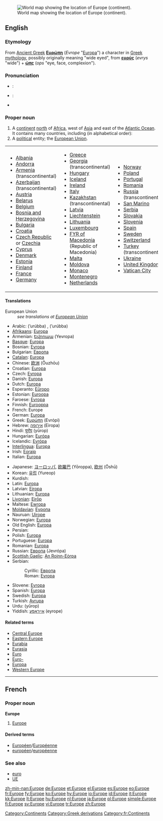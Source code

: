 {{see|europe|europé}}
[[Image:LocationEurope.png|thumb|World map showing the location of Europe (continent).]]
==English==
{{wikipedia}}

===Etymology===
From [[Ancient Greek]] '''[[Ευρώπη]]''' (''Evrope'' "[[Europa]]") a character in [[Greek mythology]], possibly originally meaning "wide eyed", from '''[[ευρύς]]''' (''evrys'' "wide") + '''[[ώπς]]''' (''ops'' "eye, face, complexion").

===Pronunciation===
* {{italbrac|[[RP]]}}: {{IPA|/ˈjʊərəp/}}
* {{italbrac|US}}: {{IPA|/ˈjʊrəp/}}
* {{audio|en-us-Europe.ogg|Audio (US)}}

===Proper noun===
{{en-proper noun}}

# A [[continent]] [[north]] of [[Africa]], west of [[Asia]] and east of the [[Atlantic Ocean]]. It contains many countries, including (in alphabetical order):
# A [[political]] entity; the [[European Union]].

{| border="0" cellpadding="2"
|-----
|
* [[Albania]]
* [[Andorra]]
* [[Armenia]] (transcontinental)
* [[Azerbaijan]] (transcontinental)
* [[Austria]]
* [[Belarus]]
* [[Belgium]]
* [[Bosnia and Herzegovina]]
* [[Bulgaria]]
* [[Croatia]]
* [[Czech Republic]] or [[Czechia]]
* [[Cyprus]]
* [[Denmark]]
* [[Estonia]]
* [[Finland]]
* [[France]]
* [[Germany]]
| valign="top" |
* [[Greece]]
* [[Georgia]] (transcontinental)
* [[Hungary]]
* [[Iceland]]
* [[Ireland]]
* [[Italy]]
* [[Kazakhstan]] (transcontinental)
* [[Latvia]]
* [[Liechtenstein]]
* [[Lithuania]]
* [[Luxembourg]]
* [[Former Yugoslav Republic of Macedonia|FYR of Macedonia]] (Republic of Macedonia)
* [[Malta]]
* [[Moldova]]
* [[Monaco]]
* [[Montenegro]]
* [[Netherlands]]
| valign="top" |
* [[Norway]]
* [[Poland]]
* [[Portugal]]
* [[Romania]]
* [[Russia]] (transcontinental)
* [[San Marino]]
* [[Serbia]]
* [[Slovakia]]
* [[Slovenia]]
* [[Spain]]
* [[Sweden]]
* [[Switzerland]]
* [[Turkey]] (transcontinental)
* [[Ukraine]]
* [[United Kingdom]]
* [[Vatican City]]
|}

====Translations====
;European Union
: ''see translations at [[European Union]]''

{{trans-top|continent}}
* Arabic: {{ARchar|[[أوروبا]], [[أوربا]]}} (’urúbba) {{f}}, {{ARchar|[[أوروبة]]}} (’urúbba) {{f}}
* [[Afrikaans]]: [[Europa]]
* Armenian: [[Եվրոպա]] (Yevropa)
* [[Basque]]: [[Europa]]
* Bosnian: [[Evropa]] {{f}}
* Bulgarian: [[Европа]] {{f}}
* [[Catalan]]: [[Europa]] {{f}}
* Chinese: [[欧洲]] (Ōuzhōu)
* Croatian: [[Europa]] {{f}}
* Czech: [[Evropa]] {{f}}
* Danish: [[Europa]]
* Dutch: [[Europa]] {{n}}
* Esperanto: [[Eŭropo]]
* Estonian: [[Euroopa]]
* Faroese: [[Evropa#Faroese|Evropa]] {{n}}
* Finnish: [[Eurooppa]]
* French: Europe {{f}}
* German: [[Europa]] {{n}}
* Greek: [[Ευρώπη]] (Evrópi) {{f}}
* Hebrew: [[אירופה]] (Eiropa) {{f}}
* Hindi: [[यूरोप]] (yūrop)
* Hungarian: [[Európa]]
* Icelandic: [[Evrópa]] {{f}}
* [[Interlingua]]: [[Europa]]
* Irish: [[Eoraip]]
* Italian: [[Europa]]
{{trans-mid}}
* Japanese: [[ヨーロッパ]], [[欧羅巴]] (Yōroppa), [[欧州]] (Ōshū)
* Korean: [[유럽]] (Yureop)
* Kurdish: {{KUchar|[[ئه‌وروپا]]}}
* Latin: [[Europa]] {{f}}
* Latvian: [[Eiropa]] {{f}}
* Lithuanian: [[Europa]] {{f}}
* [[Livonian]]: [[Eirōp]]
* Maltese: [[Ewropa]] {{f}}
* [[Moldavian]]: [[Еуропа]] {{f}}
* Nauruan: [[Uirope]]
* Norwegian: [[Europa]]
* Old English: [[Europa]] {{m}}
* Persian: {{FAchar|[[اورپا]]}}
* Polish: [[Europa]] {{f}}
* Portuguese: [[Europa]] {{f}}
* Romanian: [[Europa]] {{f}}
* Russian: [[Европа]] (Jevrópa) {{f}}
* [[Scottish Gaelic]]: [[An Roinn-Eòrpa]] {{f}}
* Serbian:
*: Cyrillic: [[Европа]] {{f}}
*: Roman: [[Evropa]] {{f}}
* Slovene: [[Evropa]] {{f}}
* Spanish: [[Europa]] {{f}}
* Swedish: [[Europa]]
* Turkish: [[Avrupa]]
* Urdu: {{URchar|[[یورپ]]}} (yūrop)
* Yiddish: [[אייראָפּע]] (eyrope) {{f}}
{{trans-bottom}}

====Related terms====
* [[Central Europe]]
* [[Eastern Europe]]
* [[Eurabia]]
* [[Eurasia]]
* [[Euro]]
* [[Euro-]]
* [[Europa]]
* [[Western Europe]]

[[Category:Continents]]
[[Category:Greek derivations]]

----

==French==

===Proper noun===
'''Europe''' {{f}}

# [[#English|Europe]]

====Derived terms====
* [[Européen]]/[[Européenne]]
* [[européen]]/[[européenne]]

===See also===
* [[euro]]
* [[UE]]

[[Category:fr:Continents]]

[[zh-min-nan:Europe]]
[[de:Europe]]
[[et:Europe]]
[[el:Europe]]
[[es:Europe]]
[[eo:Europe]]
[[fr:Europe]]
[[fy:Europe]]
[[ko:Europe]]
[[hy:Europe]]
[[io:Europe]]
[[id:Europe]]
[[it:Europe]]
[[kk:Europe]]
[[lt:Europe]]
[[hu:Europe]]
[[nl:Europe]]
[[ja:Europe]]
[[pl:Europe]]
[[simple:Europe]]
[[fi:Europe]]
[[sv:Europe]]
[[vi:Europe]]
[[tr:Europe]]
[[zh:Europe]]